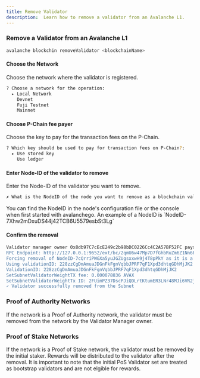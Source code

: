 ```yaml
---
title: Remove Validator
description:  Learn how to remove a validator from an Avalanche L1.
---
```


### Remove a Validator from an Avalanche L1

```bash
avalanche blockchin removeValidator <blockchainName>
```

#### Choose the Network
Choose the network where the validator is registered.
```bash
? Choose a network for the operation: 
  ▸ Local Network
    Devnet
    Fuji Testnet
    Mainnet
```

#### Choose P-Chain fee payer
Choose the key to pay for the transaction fees on the P-Chain.
```bash
? Which key should be used to pay for transaction fees on P-Chain?: 
  ▸ Use stored key
    Use ledger
```

#### Enter Node-ID of the validator to remove
Enter the Node-ID of the validator you want to remove.
```bash
✗ What is the NodeID of the node you want to remove as a blockchain validator?: 
```
<Callout>
You can find the NodeID in the node's configuration file or the console when first started with avalanchego.
An example of a NodeID is `NodeID-7Xhw2mDxuDS44j42TCB6U5579esbSt3Lg`
</Callout>

#### Confirm the removal
```bash
Validator manager owner 0x8db97C7cEcE249c2b98bDC0226Cc4C2A57BF52FC pays for the initialization of the validator's removal (Blockchain gas token)
RPC Endpoint: http://127.0.0.1:9652/ext/bc/2qmU6w47Mp7D7fGhbRuZm6Z1Nn6FZXZAxKpaeTMFiRQW9CBErh/rpc
Forcing removal of NodeID-7cQrriPWGXa5yuJGZUgsxxwH9j4T8pPkY as it is a PoS bootstrap validator
Using validationID: 228zzCgDmAmuaJDGnFkFgnVqbbJPRF7qF1Xpd3dhtqGDhMjJK2 for nodeID: NodeID-7cQrriPWGXa5yuJGZUgsxxwH9j4T8pPkY
ValidationID: 228zzCgDmAmuaJDGnFkFgnVqbbJPRF7qF1Xpd3dhtqGDhMjJK2
SetSubnetValidatorWeightTX fee: 0.000078836 AVAX
SetSubnetValidatorWeightTx ID: 2FUimPZ37DscPJiQDLrtKtumER3LNr48MJi6VR2jGXkYEKpCaq
✓ Validator successfully removed from the Subnet
```


### Proof of Authority Networks
<Callout>
If the network is a Proof of Authority network, the validator must be removed from the network by the Validator Manager owner.
</Callout>

### Proof of Stake Networks
<Callout>
If the network is a Proof of Stake network, the validator must be removed by the initial staker. Rewards will be distributed to the validator after the removal.
It is important to note that the initial PoS Validator set are treated as bootstrap validators and are not elgible for rewards.
</Callout>